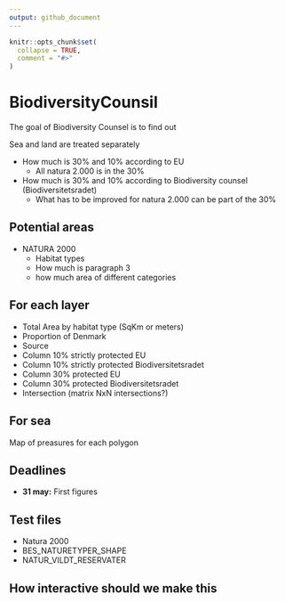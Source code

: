 ```yaml
---
output: github_document
---
```


<!-- README.md is generated from README.Rmd. Please edit that file -->

```r
knitr::opts_chunk$set(
  collapse = TRUE,
  comment = "#>"
)
```

# BiodiversityCounsil

<!-- badges: start -->
<!-- badges: end -->

The goal of Biodiversity Counsel is to find out

Sea and land are treated separately

* How much is 30% and 10% according to EU
  - All natura 2.000 is in the 30%
* How much is 30% and 10% according to Biodiversity counsel (Biodiversitetsradet)
  - What has to be improved for natura 2.000 can be part of the 30%

## Potential areas

* NATURA 2000
  - Habitat types
  - How much is paragraph 3
  - how much area of different categories
  
  
## For each layer

* Total Area by habitat type (SqKm or meters)
* Proportion of Denmark
* Source
* Column 10% strictly protected EU
* Column 10% strictly protected Biodiversitetsradet
* Column 30% protected EU
* Column 30% protected Biodiversitetsradet
* Intersection (matrix NxN intersections?)

## For sea

Map of preasures for each polygon

## Deadlines

* **31 may:** First figures


## Test files

* Natura 2000
* BES_NATURETYPER_SHAPE
* NATUR_VILDT_RESERVATER

## How interactive should we make this
